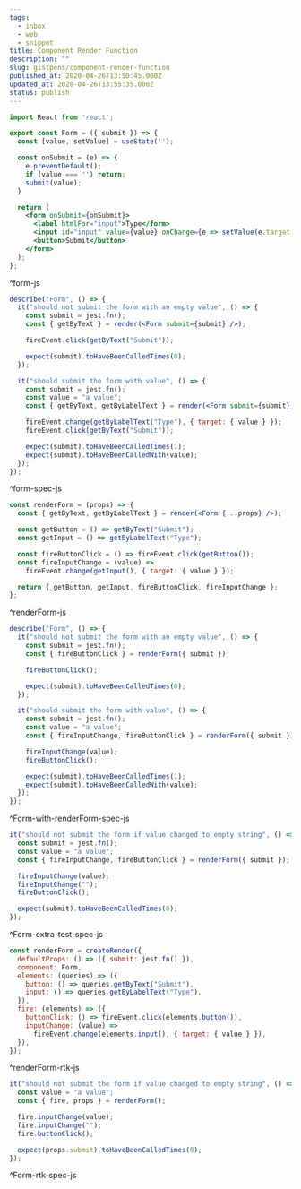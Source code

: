 ```yaml
---
tags:
  - inbox
  - web
  - snippet
title: Component Render Function
description: ""
slug: gistpens/component-render-function
published_at: 2020-04-26T13:50:45.000Z
updated_at: 2020-04-26T13:55:35.000Z
status: publish
---
```

```jsx title="form.js"
import React from 'react';

export const Form = ({ submit }) => {
  const [value, setValue] = useState('');

  const onSubmit = (e) => {
    e.preventDefault();
    if (value === '') return;
    submit(value);
  }

  return (
    <form onSubmit={onSubmit}>
      <label htmlFor="input">Type</form>
      <input id="input" value={value} onChange={e => setValue(e.target.value)} />
      <button>Submit</button>
    </form>
  );
};
```

^form-js

```jsx title="form.spec.js"
describe("Form", () => {
  it("should not submit the form with an empty value", () => {
    const submit = jest.fn();
    const { getByText } = render(<Form submit={submit} />);

    fireEvent.click(getByText("Submit"));

    expect(submit).toHaveBeenCalledTimes(0);
  });

  it("should submit the form with value", () => {
    const submit = jest.fn();
    const value = "a value";
    const { getByText, getByLabelText } = render(<Form submit={submit} />);

    fireEvent.change(getByLabelText("Type"), { target: { value } });
    fireEvent.click(getByText("Submit"));

    expect(submit).toHaveBeenCalledTimes(1);
    expect(submit).toHaveBeenCalledWith(value);
  });
});
```

^form-spec-js

```jsx title="renderForm.js"
const renderForm = (props) => {
  const { getByText, getByLabelText } = render(<Form {...props} />);

  const getButton = () => getByText("Submit");
  const getInput = () => getByLabelText("Type");

  const fireButtonClick = () => fireEvent.click(getButton());
  const fireInputChange = (value) =>
    fireEvent.change(getInput(), { target: { value } });

  return { getButton, getInput, fireButtonClick, fireInputChange };
};
```

^renderForm-js

```jsx title="Form-with-renderForm.spec.js"
describe("Form", () => {
  it("should not submit the form with an empty value", () => {
    const submit = jest.fn();
    const { fireButtonClick } = renderForm({ submit });

    fireButtonClick();

    expect(submit).toHaveBeenCalledTimes(0);
  });

  it("should submit the form with value", () => {
    const submit = jest.fn();
    const value = "a value";
    const { fireInputChange, fireButtonClick } = renderForm({ submit });

    fireInputChange(value);
    fireButtonClick();

    expect(submit).toHaveBeenCalledTimes(1);
    expect(submit).toHaveBeenCalledWith(value);
  });
});
```

^Form-with-renderForm-spec-js

```jsx title="Form-extra-test.spec.js"
it("should not submit the form if value changed to empty string", () => {
  const submit = jest.fn();
  const value = "a value";
  const { fireInputChange, fireButtonClick } = renderForm({ submit });

  fireInputChange(value);
  fireInputChange("");
  fireButtonClick();

  expect(submit).toHaveBeenCalledTimes(0);
});
```

^Form-extra-test-spec-js

```jsx title="renderForm-rtk.js"
const renderForm = createRender({
  defaultProps: () => ({ submit: jest.fn() }),
  component: Form,
  elements: (queries) => ({
    button: () => queries.getByText("Submit"),
    input: () => queries.getByLabelText("Type"),
  }),
  fire: (elements) => ({
    buttonClick: () => fireEvent.click(elements.button()),
    inputChange: (value) =>
      fireEvent.change(elements.input(), { target: { value } }),
  }),
});
```

^renderForm-rtk-js

```jsx title="Form-rtk.spec.js"
it("should not submit the form if value changed to empty string", () => {
  const value = "a value";
  const { fire, props } = renderForm();

  fire.inputChange(value);
  fire.inputChange("");
  fire.buttonClick();

  expect(props.submit).toHaveBeenCalledTimes(0);
});
```

^Form-rtk-spec-js
